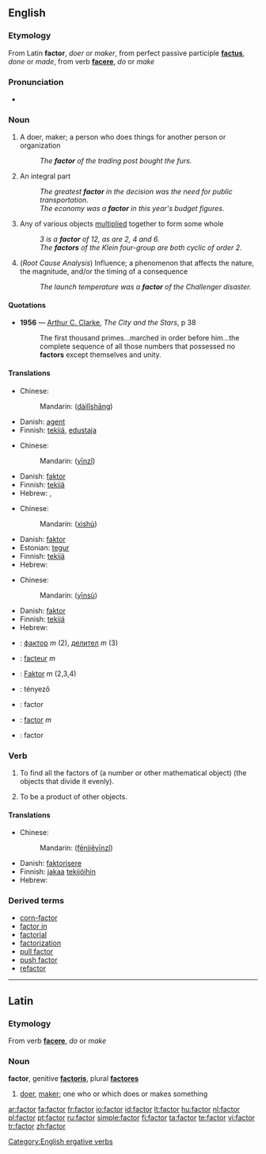 {{wikipedia}}
==English==

===Etymology===
From Latin '''factor''', ''doer'' or ''maker'', from perfect passive participle '''[[factus]]''', ''done'' or ''made'', from verb '''[[facere]]''', ''do'' or ''make''

===Pronunciation===
*{{audio|en-us-factor.ogg|Audio (US)}}

===Noun===
{{en-noun}}

# A doer, maker; a person who does things for another person or organization
#: ''The '''factor''' of the trading post bought the furs.''
# An integral part
#:''The greatest '''factor''' in the decision was the need for public transportation.''
#:''The economy was a '''factor''' in this year's budget figures.''
# {{mathematics}} Any of various objects [[multiply|multiplied]] together to form some whole
#:''3 is a '''factor''' of 12, as are 2, 4 and 6.''
#:''The '''factors''' of the Klein four-group are both cyclic of order 2.''
# (''Root Cause Analysis'') Influence; a phenomenon that affects the nature, the magnitude, and/or the timing of a consequence
#:''The launch temperature was a '''factor''' of the Challenger disaster.''

====Quotations====
*'''1956''' — [[w:Arthur C. Clarke|Arthur C. Clarke]], ''The City and the Stars'', p 38
*:The first thousand primes...marched in order before him...the complete sequence of all those numbers that possessed no '''factors''' except themselves and unity.

====Translations====
{{trans-top|doer, maker}}
*Chinese:
*:Mandarin: {{zh-ts|[[代理]][[商]]|[[代理]][[商]]}} ([[dài]][[lǐ]][[shāng]])
*Danish: [[agent#Danish|agent]] {{c}}
*Finnish: [[tekijä]], [[edustaja]]
{{trans-mid}}
{{trans-bottom}}

{{trans-top|integral part}}
*Chinese:
*:Mandarin: {{zh-ts|因子|因子}} ([[yīn]][[zǐ]])
*Danish: [[faktor]] {{c}}
*Finnish: [[tekijä]]
*Hebrew: {{he-translation|גורם|gorém}} {{m}}, {{he-translation|חלק אינטגרלי|khelék integráli}} {{m}}
{{trans-mid}}
{{trans-bottom}}

{{trans-top|mathematical sense}}
*Chinese:
*:Mandarin: {{zh-ts|係數|系数}} ([[xì]][[shù]])
*Danish: [[faktor]] {{c}}
*Estonian: [[tegur]]
*Finnish: [[tekijä]]
*Hebrew: {{he-translation|גורם|gorém}} {{m}}
{{trans-mid}}
{{trans-bottom}}

{{trans-top|influence}}
*Chinese:
*:Mandarin: {{zh-ts|因素|因素}} ([[yīn]][[sù]])
*Danish: [[faktor]] {{c}}
*Finnish: [[tekijä]]
*Hebrew: {{he-translation|גורם|gorém}} {{m}}
{{trans-mid}}
{{trans-bottom}}

{{checktrans}}
{{trans-top|translations to be checked}}
*{{ttbc|Bulgarian}}: [[фактор]] ''m'' (2), [[делител]] ''m'' (3)
*{{ttbc|French}}: [[facteur]] ''m''
*{{ttbc|German}}: [[Faktor]] ''m'' (2,3,4)
*{{ttbc|Hungarian}}: tényező
*{{ttbc|Interlingua}}: factor
*{{ttbc|Latin}}: [[#Latin|factor]] ''m''
*{{ttbc|Spanish}}: factor
{{trans-bottom}}

===Verb===
{{en-verb}}

# {{transitive}} To find all the factors of (a number or other mathematical object) (the objects that divide it evenly).
# {{context|of a number or other mathematical object|intransitive}} To be a product of other objects.

[[Category:English ergative verbs]]

====Translations====
{{trans-top|to find all factors of a number}}
*Chinese:
*:Mandarin: {{zh-ts|[[分解]][[因子]]|[[分解]][[因子]]}} ([[fēn]][[jiě]][[yīn]][[zǐ]])
*Danish: [[faktorisere]]
*Finnish: [[jakaa]] [[tekijä|tekijöihin]]
*Hebrew: {{he-translation|לפרק לגורמים|lefarék legormím}}
{{trans-mid}}
{{trans-bottom}}

===Derived terms===
*[[corn-factor]]
*[[factor in]]
*[[factorial]]
*[[factorization]]
*[[pull factor]]
*[[push factor]]
*[[refactor]]

----

==Latin==

===Etymology===
From verb '''[[facere]]''', ''do'' or ''make''

===Noun===
'''factor''', genitive '''[[factoris]]''', plural '''[[factores]]'''

# [[doer]], [[maker]]; one who or which does or makes something

[[ar:factor]]
[[fa:factor]]
[[fr:factor]]
[[io:factor]]
[[id:factor]]
[[lt:factor]]
[[hu:factor]]
[[nl:factor]]
[[pl:factor]]
[[pt:factor]]
[[ru:factor]]
[[simple:factor]]
[[fi:factor]]
[[ta:factor]]
[[te:factor]]
[[vi:factor]]
[[tr:factor]]
[[zh:factor]]